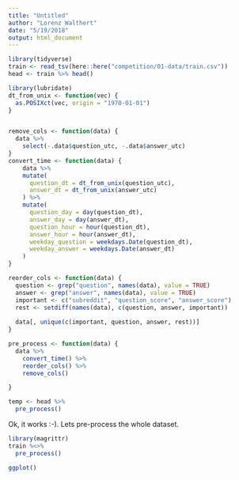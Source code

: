 ```yaml
---
title: "Untitled"
author: "Lorenz Walthert"
date: "5/19/2018"
output: html_document
---
```


```r
library(tidyverse)
train <- read_tsv(here::here("competition/01-data/train.csv"))
head <- train %>% head()
```

```r
library(lubridate)
dt_from_unix <- function(vec) {
  as.POSIXct(vec, origin = "1970-01-01")
}


remove_cols <- function(data) {
  data %>%
    select(-.data$question_utc, -.data$answer_utc)
}
convert_time <- function(data) {
    data %>%
    mutate(
      question_dt = dt_from_unix(question_utc),
      answer_dt = dt_from_unix(answer_utc)
    ) %>%
    mutate(
      question_day = day(question_dt),
      answer_day = day(answer_dt),
      question_hour = hour(question_dt),
      answer_hour = hour(answer_dt),
      weekday_question = weekdays.Date(question_dt),
      weekday_answer = weekdays.Date(answer_dt)
    )
}

reorder_cols <- function(data) {
  question <- grep("question", names(data), value = TRUE)
  answer <- grep("answer", names(data), value = TRUE)
  important <- c("subreddit", "question_score", "answer_score")
  rest <- setdiff(names(data), c(question, answer, important))
  
  data[, unique(c(important, question, answer, rest))]
}

pre_process <- function(data) {
  data %>%
    convert_time() %>%
    reorder_cols() %>%
    remove_cols()

}
```

```r
temp <- head %>%
  pre_process()
```

Ok, it works :-). Lets pre-process the whole dataset.

```r
library(magrittr)
train %<>%
  pre_process()
```

```r
ggplot()
```

